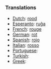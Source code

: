 ===Translations===

* [[Dutch]]: [[rood]]
* [[Esperanto]]: [[ruĝa]]
* [[French]]: [[rouge]]
* [[German]]: [[rot]]
* [[Spanish]]: [[rojo]]
* [[Italian]]: [[rosso]]
* [[Portuguese]]: [[]]
* [[Turkish]]: [[]]
* [[Greek]]: [[]]